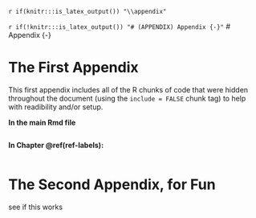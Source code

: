`r if(knitr:::is_latex_output()) "\\appendix"`

`r if(!knitr:::is_latex_output()) "# (APPENDIX) Appendix {-}"` # Appendix {-}
<!--
If you feel it necessary to include an appendix, it goes here.
-->

# The First Appendix

This first appendix includes all of the R chunks of code that were hidden throughout the document (using the `include = FALSE` chunk tag) to help with readibility and/or setup.

**In the main Rmd file**

```r
```

**In Chapter \@ref(ref-labels):**

```r
```

# The Second Appendix, for Fun

see if this works
